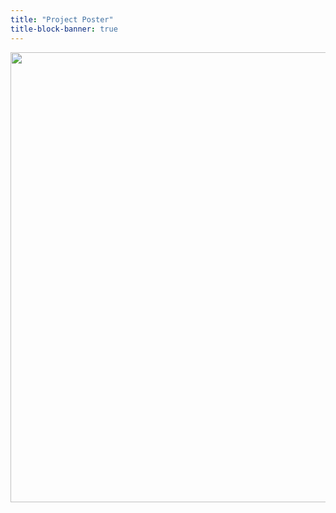 ```yaml
---
title: "Project Poster"
title-block-banner: true
---
```


![](images/poster.jpg){fig-align="left" height="720"}
